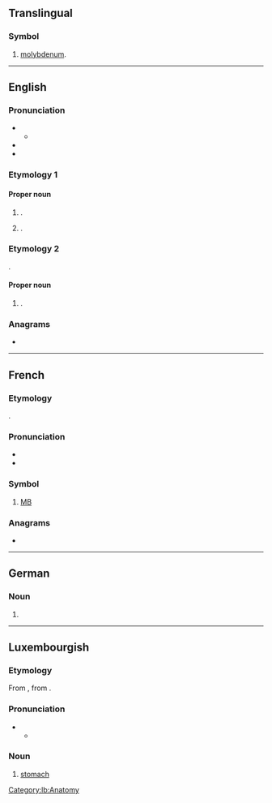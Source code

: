 {{also|Appendix:Variations of "mo"}}
==Translingual==

===Symbol===
{{head|mul|symbol}}

# {{lb|mul|element symbol}} [[molybdenum]].

----

==English==

===Pronunciation===
* {{IPA|en|/ˈməʊ/}}
** {{audio|en|LL-Q1860 (eng)-Vealhurl-Mo.wav|Audio (UK)}}
* {{rhymes|en|əʊ|s=1}}
* {{homophone|en|mo|mo'|Moe|mow}}

===Etymology 1===

====Proper noun====
{{en-proper noun}}

# {{given name|en|male|dim=Mohammed|dim2=Moses|dim3=Maurice|dim4=Morris}}.
# {{given name|en|female|dim=Marjorie|dim2=Maureen}}.

===Etymology 2===
{{transliteration|en|zh|莫|tr=mò}}.

====Proper noun====
{{en-proper noun}}

# {{surname|en|Chinese|from=Chinese}}.

===Anagrams===
* {{anagrams|en|a=mo|O&M|O.M.|OM|om}}

----

==French==

===Etymology===
{{abbrev|fr|mégaoctet|t=megabyte}}.

===Pronunciation===
* {{fr-IPA|emme-au|mégaoctet}}
* {{audio|fr|LL-Q150 (fra)-LoquaxFR-Mo.wav|Audio}}

===Symbol===
{{head|fr|symbols}}

# [[MB]] {{gl|megabyte}}

===Anagrams===
* {{l|fr|OM}}

----

==German==

===Noun===
{{head|de|noun}}

# {{abbreviation of|de|Montag|t=Monday}}

----

==Luxembourgish==

===Etymology===
From {{der|lb|goh|mago}}, from {{der|lb|gem-pro|*magô}}.

===Pronunciation===
* {{IPA|lb|/moː/}}
** {{rhymes|lb|oː|s=1}}

===Noun===
{{lb-noun|m|Mee}}

# [[stomach]]

[[Category:lb:Anatomy]]